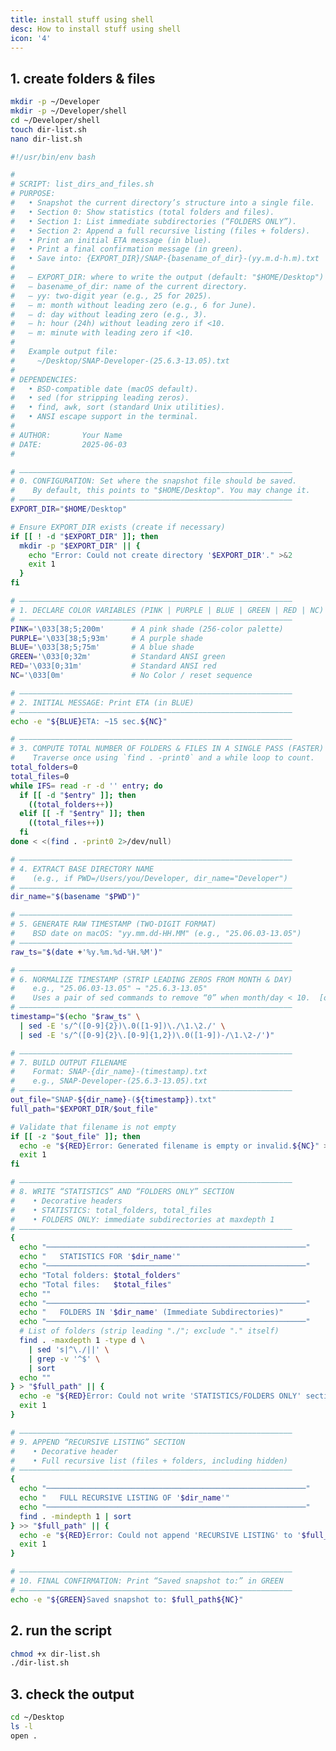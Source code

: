 ```yaml
---
title: install stuff using shell
desc: How to install stuff using shell
icon: '4'
---
```


## 1. create folders & files

```bash
mkdir -p ~/Developer
mkdir -p ~/Developer/shell
cd ~/Developer/shell
touch dir-list.sh
nano dir-list.sh
```

```bash
#!/usr/bin/env bash

#
# SCRIPT: list_dirs_and_files.sh
# PURPOSE:
#   • Snapshot the current directory’s structure into a single file.
#   • Section 0: Show statistics (total folders and files).
#   • Section 1: List immediate subdirectories (“FOLDERS ONLY”).
#   • Section 2: Append a full recursive listing (files + folders).
#   • Print an initial ETA message (in blue).
#   • Print a final confirmation message (in green).
#   • Save into: {EXPORT_DIR}/SNAP-{basename_of_dir}-(yy.m.d-h.m).txt
#
#   – EXPORT_DIR: where to write the output (default: "$HOME/Desktop")
#   – basename_of_dir: name of the current directory.
#   – yy: two-digit year (e.g., 25 for 2025).
#   – m: month without leading zero (e.g., 6 for June).
#   – d: day without leading zero (e.g., 3).
#   – h: hour (24h) without leading zero if <10.
#   – m: minute with leading zero if <10.
#
#   Example output file:
#     ~/Desktop/SNAP-Developer-(25.6.3-13.05).txt
#
# DEPENDENCIES:
#   • BSD-compatible date (macOS default).
#   • sed (for stripping leading zeros).
#   • find, awk, sort (standard Unix utilities).
#   • ANSI escape support in the terminal.
#
# AUTHOR:       Your Name
# DATE:         2025-06-03
#

# —————————————————————————————————————————————————————————————
# 0. CONFIGURATION: Set where the snapshot file should be saved.
#    By default, this points to "$HOME/Desktop". You may change it.
# —————————————————————————————————————————————————————————————
EXPORT_DIR="$HOME/Desktop"

# Ensure EXPORT_DIR exists (create if necessary)
if [[ ! -d "$EXPORT_DIR" ]]; then
  mkdir -p "$EXPORT_DIR" || {
    echo "Error: Could not create directory '$EXPORT_DIR'." >&2
    exit 1
  }
fi

# —————————————————————————————————————————————————————————————
# 1. DECLARE COLOR VARIABLES (PINK | PURPLE | BLUE | GREEN | RED | NC)
# —————————————————————————————————————————————————————————————
PINK='\033[38;5;200m'      # A pink shade (256-color palette)
PURPLE='\033[38;5;93m'     # A purple shade
BLUE='\033[38;5;75m'       # A blue shade
GREEN='\033[0;32m'         # Standard ANSI green
RED='\033[0;31m'           # Standard ANSI red
NC='\033[0m'               # No Color / reset sequence

# —————————————————————————————————————————————————————————————
# 2. INITIAL MESSAGE: Print ETA (in BLUE)
# —————————————————————————————————————————————————————————————
echo -e "${BLUE}ETA: ~15 sec.${NC}"

# —————————————————————————————————————————————————————————————
# 3. COMPUTE TOTAL NUMBER OF FOLDERS & FILES IN A SINGLE PASS (FASTER)
#    Traverse once using `find . -print0` and a while loop to count.
total_folders=0
total_files=0
while IFS= read -r -d '' entry; do
  if [[ -d "$entry" ]]; then
    ((total_folders++))
  elif [[ -f "$entry" ]]; then
    ((total_files++))
  fi
done < <(find . -print0 2>/dev/null)

# —————————————————————————————————————————————————————————————
# 4. EXTRACT BASE DIRECTORY NAME
#    (e.g., if PWD=/Users/you/Developer, dir_name="Developer")
# —————————————————————————————————————————————————————————————
dir_name="$(basename "$PWD")"

# —————————————————————————————————————————————————————————————
# 5. GENERATE RAW TIMESTAMP (TWO-DIGIT FORMAT)
#    BSD date on macOS: "yy.mm.dd-HH.MM" (e.g., "25.06.03-13.05")
# —————————————————————————————————————————————————————————————
raw_ts="$(date +'%y.%m.%d-%H.%M')"

# —————————————————————————————————————————————————————————————
# 6. NORMALIZE TIMESTAMP (STRIP LEADING ZEROS FROM MONTH & DAY)
#    e.g., "25.06.03-13.05" → "25.6.3-13.05"
#    Uses a pair of sed commands to remove “0” when month/day < 10.  [oai_citation:2‡discussions.apple.com](https://discussions.apple.com/thread/251141097?utm_source=chatgpt.com) [oai_citation:3‡apple.stackexchange.com](https://apple.stackexchange.com/questions/398952/how-to-identify-the-largest-files-in-a-directory-including-in-its-subdirectories?utm_source=chatgpt.com)
# —————————————————————————————————————————————————————————————
timestamp="$(echo "$raw_ts" \
  | sed -E 's/^([0-9]{2})\.0([1-9])\./\1.\2./' \
  | sed -E 's/^([0-9]{2}\.[0-9]{1,2})\.0([1-9])-/\1.\2-/')"  

# —————————————————————————————————————————————————————————————
# 7. BUILD OUTPUT FILENAME
#    Format: SNAP-{dir_name}-(timestamp).txt
#    e.g., SNAP-Developer-(25.6.3-13.05).txt
# —————————————————————————————————————————————————————————————
out_file="SNAP-${dir_name}-(${timestamp}).txt"
full_path="$EXPORT_DIR/$out_file"

# Validate that filename is not empty
if [[ -z "$out_file" ]]; then
  echo -e "${RED}Error: Generated filename is empty or invalid.${NC}" >&2
  exit 1
fi

# —————————————————————————————————————————————————————————————
# 8. WRITE “STATISTICS” AND “FOLDERS ONLY” SECTION
#    • Decorative headers
#    • STATISTICS: total_folders, total_files
#    • FOLDERS ONLY: immediate subdirectories at maxdepth 1
# —————————————————————————————————————————————————————————————
{
  echo "──────────────────────────────────────────────────────────"
  echo "   STATISTICS FOR '$dir_name'"
  echo "──────────────────────────────────────────────────────────"
  echo "Total folders: $total_folders"
  echo "Total files:   $total_files"
  echo ""
  echo "──────────────────────────────────────────────────────────"
  echo "   FOLDERS IN '$dir_name' (Immediate Subdirectories)"
  echo "──────────────────────────────────────────────────────────"
  # List of folders (strip leading "./"; exclude "." itself)
  find . -maxdepth 1 -type d \
    | sed 's|^\./||' \
    | grep -v '^$' \
    | sort
  echo ""
} > "$full_path" || {
  echo -e "${RED}Error: Could not write 'STATISTICS/FOLDERS ONLY' section to '$full_path'.${NC}" >&2
  exit 1
}

# —————————————————————————————————————————————————————————————
# 9. APPEND “RECURSIVE LISTING” SECTION
#    • Decorative header
#    • Full recursive list (files + folders, including hidden)
# —————————————————————————————————————————————————————————————
{
  echo "──────────────────────────────────────────────────────────"
  echo "   FULL RECURSIVE LISTING OF '$dir_name'"
  echo "──────────────────────────────────────────────────────────"
  find . -mindepth 1 | sort
} >> "$full_path" || {
  echo -e "${RED}Error: Could not append 'RECURSIVE LISTING' to '$full_path'.${NC}" >&2
  exit 1
}

# —————————————————————————————————————————————————————————————
# 10. FINAL CONFIRMATION: Print “Saved snapshot to:” in GREEN
# —————————————————————————————————————————————————————————————
echo -e "${GREEN}Saved snapshot to: $full_path${NC}"
```

## 2. run the script

```bash
chmod +x dir-list.sh
./dir-list.sh
```

## 3. check the output

```bash
cd ~/Desktop
ls -l
open .
```